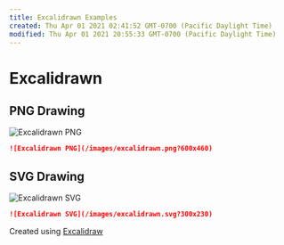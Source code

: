 ```yaml
---
title: Excalidrawn Examples
created: Thu Apr 01 2021 02:41:52 GMT-0700 (Pacific Daylight Time)
modified: Thu Apr 01 2021 20:55:33 GMT-0700 (Pacific Daylight Time)
---
```


# Excalidrawn

## PNG Drawing

![Excalidrawn PNG](/images/excalidrawn.png?600x460)

```markdown
![Excalidrawn PNG](/images/excalidrawn.png?600x460)
```

## SVG Drawing

![Excalidrawn SVG](/images/excalidrawn.svg?300x230)

```markdown
![Excalidrawn SVG](/images/excalidrawn.svg?300x230)
```

Created using [Excalidraw](https://excalidraw.com/)
